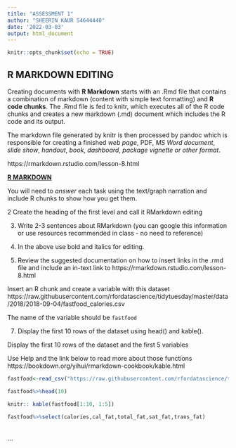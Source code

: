 ```yaml
---
title: "ASSESSMENT 1"
author: "SHEERIN KAUR S4644440"
date: '2022-03-03'
output: html_document
---
```


```r
knitr::opts_chunk$set(echo = TRUE)
```


## R MARKDOWN EDITING

Creating documents with **R Markdown** starts with an .Rmd file that contains a combination of markdown (content with simple text formatting) and **R code chunks**. The .Rmd file is fed to knitr, which executes all of the R code chunks and creates a new markdown (.md) document which includes the R code and its output.

The markdown file generated by knitr is then processed by pandoc which is responsible for creating a finished *web page*, PDF, *MS Word document*, *slide show*, *handout*, *book*, *dashboard*, *package vignette or other format*.

 https://rmarkdown.rstudio.com/lesson-8.html
 
 [**R MARKDOWN**](https://rmarkdown.rstudio.com/lesson-8.html)


You will need to *answer* each task using the text/graph narration and include R chunks to show how you get them.

2 Create the heading of the first level and call it RMarkdown editing 

3. Write 2-3 sentences about RMarkdown (you can google this information or use resources recommended in class - no need to reference)

4. In the above use bold and italics for editing. 

5. Review the suggested documentation on how to insert links in the .rmd file and include an in-text link to https://rmarkdown.rstudio.com/lesson-8.html 

 Insert an R chunk and create a variable with this dataset
https://raw.githubusercontent.com/rfordatascience/tidytuesday/master/data/2018/2018-09-04/fastfood_calories.csv

The name of the variable should be `fastfood`

7. Display the first 10 rows of the dataset using head() and kable(). 

Display the first 10 rows of the dataset and the first 5 variables

Use Help and the link below to read more about those functions  https://bookdown.org/yihui/rmarkdown-cookbook/kable.html




```r

fastfood<-read_csv("https://raw.githubusercontent.com/rfordatascience/tidytuesday/master/data/2018/2018-09-04/fastfood_calories.csv")

fastfood%>%head(10)

knitr:: kable(fastfood[1:10, 1:5])

fastfood%>%select(calories,cal_fat,total_fat,sat_fat,trans_fat)




```






```










